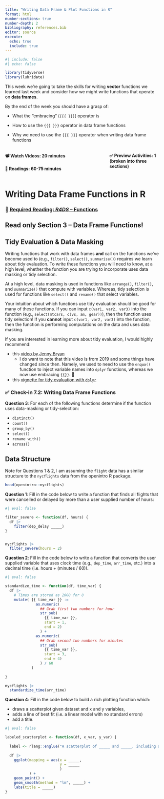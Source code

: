```yaml
---
title: "Writing Data Frame & Plot Functions in R"
format: html
number-sections: true
number-depth: 2
bibliography: references.bib
editor: source
execute: 
  echo: true
  include: true
---
```


```r
#| include: false
#| echo: false

library(tidyverse)
library(lubridate)

```


<!-- Advanced R on lazy evaluation: https://adv-r.hadley.nz/functions.html#lazy-evaluation -->

<!-- where to use pick() and where to use across() -->
<!-- With pick(), you typically apply a function to the full data frame. -->
<!-- With across(), you typically apply a function to each column. -->

<!-- # `pick()` is also useful as a bridge between data-masking functions (like -->
<!-- # `mutate()` or `group_by()`) and functions with tidy-select behavior (like -->
<!-- # `select()`). For example, you can use `pick()` to create a wrapper around -->
<!-- # `group_by()` that takes a tidy-selection of columns to group on. -->

<!-- https://r4ds.hadley.nz/iteration.html#across-in-functions -->

<!-- - := for mutate() in functions -->
<!-- := "name injection": https://dplyr.tidyverse.org/articles/programming.html#name-injection -->

<!-- all_of() -->
<!-- any_of()  -->
<!-- for character vector -->

<!-- What is data-masking and why do I need {{? -->
<!-- https://rlang.r-lib.org/reference/topic-data-mask.html -->


This week we're going to take the skills for writing **vector** functions we
learned last week and consider how we might write functions that operate on 
**data frames**.

By the end of the week you should have a grasp of:

<!-- add learning outcomes about using [[]] versus {{ }} to grab variables -->

<!-- add learning outcome about diffusion? -->

-   What the "embracing" (`{{{ }}}`) operator is

-   How to use the `{{{ }}}` operator in data frame functions

-   Why we need to use the `{{{ }}}` operator when writing data frame functions

::: columns
::: {.column width="60%"}
#### 📽 Watch Videos: 20 minutes

#### 📖 Readings: 60-75 minutes
:::

::: {.column width="5%"}
:::

::: {.column width="35%"}
#### ✅  Preview Activities: 1 (broken into three sections)
:::
:::

# Writing Data Frame Functions in R

<!-- makes a common task easier at the cost of making a less common task harder -->

### 📖 [Required Reading: *R4DS* -- Functions](https://r4ds.hadley.nz/functions#data-frame-functions)

::: callout-caution
# Read only Section 3 -- Data Frame Functions!
:::

<!-- Article on the difference between data masking and tidy evaluation: https://dplyr.tidyverse.org/articles/programming.html -->


## Tidy Evaluation & Data Masking

Writing functions that work with data frames **and** call on the functions we've become used to (e.g., `filter()`, `select()`, `summarise()`) requires we learn about tidy evaluation. To write these functions you will need to know, at a high level, whether the function you are trying to incorporate uses data masking or tidy selection.

At a high level, data masking is used in functions like `arrange()`, `filter()`, and `summarize()` that compute with variables. Whereas, tidy selection is used for functions like `select()` and `rename()` that select variables.

Your intuition about which functions use tidy evaluation should be good for many of these functions. If you can input `c(var1, var2, var3)` into the function (e.g., `select(mtcars, c(vs, am, gear))`), then the function uses tidy selection! If you **cannot** input `c(var1, var2, var3)` into the function, then the function is performing computations on the data and uses data masking.

If you are interested in learning more about tidy evaluation, I would highly recommend:

-   this [video by Jenny Bryan](https://youtu.be/2BXPLnLMTYo?si=ry4tHOD77DWagvxn)
    -   I do want to note that this video is from 2019 and some things have changed since then.
    Namely, we used to need to use the `enquo()` function to inject variable names into `dplyr` 
    functions, whereas we now use embracing `{{}}`. 🤗
-   this [vignette for tidy evaluation with `dplyr`](https://dplyr.tidyverse.org/articles/programming.html#:~:text=arrange()%20%2C%20count()%20%2C%20filter,my_variable%20not%20df%24my_variable%20)

### ✅  **Check-in 7.2: Writing Data Frame Functions**

<!-- Add questions on: -->

<!-- - what it means to be data masking -->
<!-- - what it means to use tidy evaluation -->


**Question 3**: For each of the following functions determine if the function uses data-masking or tidy-selection:

-   `distinct()`
-   `count()`
-   `group_by()`
-   `select()`
-   `rename_with()`
-   `across()`

::: callout-note
# Data Structure

Note for Questions 1 & 2, I am assuming the `flight` data has a similar structure to the `nycflights` data from the openintro R package.

```r
head(openintro::nycflights)
```
:::

**Question 1**: Fill in the code below to write a function that finds all flights that were cancelled or delayed by more than a user supplied number of hours:

```r
#| eval: false

filter_severe <- function(df, hours) { 
  df |> 
    filter(dep_delay _____)
}


nycflights |> 
  filter_severe(hours = 2)
```

**Question 2**: Fill in the code below to write a function that converts the user supplied variable that uses clock time (e.g., `dep_time`, `arr_time`, etc.) into a decimal time (i.e. hours + (minutes / 60)).

```r
#| eval: false

standardize_time <- function(df, time_var) {
  df |> 
    # Times are stored as 2008 for 8
    mutate( {{ time_var }} := 
              as.numeric(
                ## Grab first two numbers for hour
                str_sub(
                  {{ time_var }}, 
                  start = 1, 
                  end = 2)
                ) +  
              as.numeric(
                ## Grab second two numbers for minutes
                str_sub(
                  {{ time_var }}, 
                  start = 3, 
                  end = 4)
                ) / 60
            )
  
}

nycflights |> 
  standardize_time(arr_time)
```

<!-- count_prop <- function(df, var, sort = FALSE) { -->
<!--   df |> -->
<!--     count({{ var }}, sort = sort) |> -->
<!--     mutate(prop = n / sum(n)) -->
<!-- } -->


<!-- # Writing Plotting Functions in R -->

<!-- ### 📖 [Required Reading: *R4DS* -- Functions](https://r4ds.hadley.nz/functions#plot-functions) -->

<!-- ::: callout-caution -->
<!-- # Read only Section 4 (Data frame functions)! -->
<!-- ::: -->

<!-- ### ✅  **Check-in 7.2: Writing Data Frame Functions** -->

**Question 4**: Fill in the code below to build a rich plotting function which:

-   draws a scatterplot given dataset and x and y variables,
-   adds a line of best fit (i.e. a linear model with no standard errors)
-   add a title.

```r
#| eval: false

labeled_scatterplot <- function(df, x_var, y_var) {
  
  label <- rlang::englue("A scatterplot of _____ and _____, including a line of best fit.")
  
  df |> 
    ggplot(mapping = aes(x = _____, 
                         y = _____
                         )
           ) + 
    geom_point() + 
    geom_smooth(method = "lm", _____) +
    labs(title = _____)
}
```
